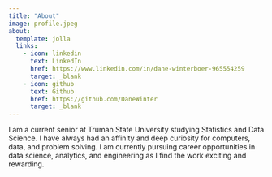 ```yaml
---
title: "About"
image: profile.jpeg
about:
  template: jolla
  links:
    - icon: linkedin
      text: LinkedIn
      href: https://www.linkedin.com/in/dane-winterboer-965554259
      target: _blank
    - icon: github
      text: Github
      href: https://github.com/DaneWinter
      target: _blank
---
```


I am a current senior at Truman State University studying Statistics and Data Science. I have always had an affinity and deep curiosity for computers, data, and problem solving. I am currently pursuing career opportunities in data science, analytics, and engineering as I find the work exciting and rewarding.

